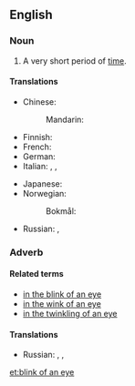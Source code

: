 ==English==

===Noun===
{{head|en|noun|head=[[blink]] of an [[eye]]}}

# {{lb|en|idiomatic}} A very short period of [[time]].

====Translations====
{{trans-top|very short period of time}}
* Chinese:
*: Mandarin: {{t+|cmn|眨眼|tr=zhǎyǎn|sc=Hani}}
* Finnish: {{t+|fi|silmänräpäys}}
* French: {{t+|fr|clin d'œil|m}}
* German: {{t+|de|Augenblick|m}}
* Italian: {{t|it|batter d'occhio|m}}, {{t|it|batter d'occhi|m}}, {{t|it|battito di ciglia|m}}
{{trans-mid}}
* Japanese: {{t|ja|あっという間|tr=あっというま, a-tto iu ma|sc=Jpan}} {{qualifier|the time it takes to say "Ah!"}}
* Norwegian:
*: Bokmål: {{t+|nb|øyeblikk|n}}
* Russian: {{t+|ru|мгнове́ние о́ка|n}}, {{t+|ru|мгнове́ние|n}}
{{trans-bottom}}

===Adverb===
{{en-adv|-}}

==== Related terms ====
* [[in the blink of an eye]]
* [[in the wink of an eye]]
* [[in the twinkling of an eye]]

====Translations====
{{trans-top}}
* Russian: {{t+|ru|в один миг}}, {{t+|ru|оглянуться не успеешь}}, {{t+|ru|не успеешь глазом моргнуть}}
{{trans-mid}}
{{trans-bottom}}

[[et:blink of an eye]]